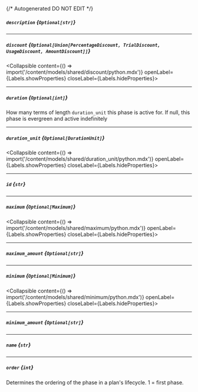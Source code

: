 {/* Autogenerated DO NOT EDIT  */}

##### `description` *{`Optional[str]`}*

---
##### `discount` *{`Optional[Union[PercentageDiscount, TrialDiscount, UsageDiscount, AmountDiscount]]`}*
<Collapsible content={() => import('/content/models/shared/discount/python.mdx')} openLabel={Labels.showProperties} closeLabel={Labels.hideProperties}>
</Collapsible>

---
##### `duration` *{`Optional[int]`}*
How many terms of length `duration_unit` this phase is active for. If null, this phase is evergreen and active indefinitely

---
##### `duration_unit` *{`Optional[DurationUnit]`}*
<Collapsible content={() => import('/content/models/shared/duration_unit/python.mdx')} openLabel={Labels.showProperties} closeLabel={Labels.hideProperties}>
</Collapsible>

---
##### `id` *{`str`}*

---
##### `maximum` *{`Optional[Maximum]`}*
<Collapsible content={() => import('/content/models/shared/maximum/python.mdx')} openLabel={Labels.showProperties} closeLabel={Labels.hideProperties}>
</Collapsible>

---
##### `maximum_amount` *{`Optional[str]`}*

---
##### `minimum` *{`Optional[Minimum]`}*
<Collapsible content={() => import('/content/models/shared/minimum/python.mdx')} openLabel={Labels.showProperties} closeLabel={Labels.hideProperties}>
</Collapsible>

---
##### `minimum_amount` *{`Optional[str]`}*

---
##### `name` *{`str`}*

---
##### `order` *{`int`}*
Determines the ordering of the phase in a plan's lifecycle. 1 \= first phase.


